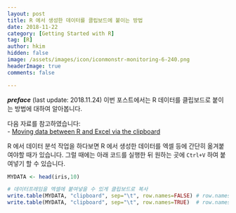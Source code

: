 ```yaml
---
layout: post  
title: R 에서 생성한 데이터를 클립보드에 붙이는 방법  
date: 2018-11-22  
category: [Getting Started with R]  
tag: [R]  
author: hkim  
hidden: false
image: /assets/images/icon/iconmonstr-monitoring-6-240.png
headerImage: true
comments: false

---
```


***preface*** (last update: 2018.11.24) 이번 포스트에서는 R 데이터를 클립보드로 붙이는 방법에 대하여 알아봅니다.

다음 자료를 참고하였습니다:  
- [Moving data between R and Excel via the clipboard](https://www.johndcook.com/blog/r_excel_clipboard/)

R 에서 데이터 분석 작업을 하다보면 R 에서 생성한 데이터를 엑셀 등에 간단히 옮겨붙여야할 때가 있습니다. 그럴 때에는 아래 코드를 실행한 뒤 원하는 곳에 `Ctrl+V` 하여 붙여넣기 할 수 있습니다.


```r
MYDATA <- head(iris,10)

# 데이터프레임을 엑셀에 붙여넣을 수 있게 클립보드로 복사
write.table(MYDATA, "clipboard", sep="\t", row.names=FALSE) # row.names 가 필요없을 때 
write.table(MYDATA, "clipboard", sep="\t", row.names=TRUE)  # row.names 가 필요할 때 
```
<!-- Sys.setlocale('LC_ALL','C') 를 사용하면 Warning 을 없앨 수 있다 -->
